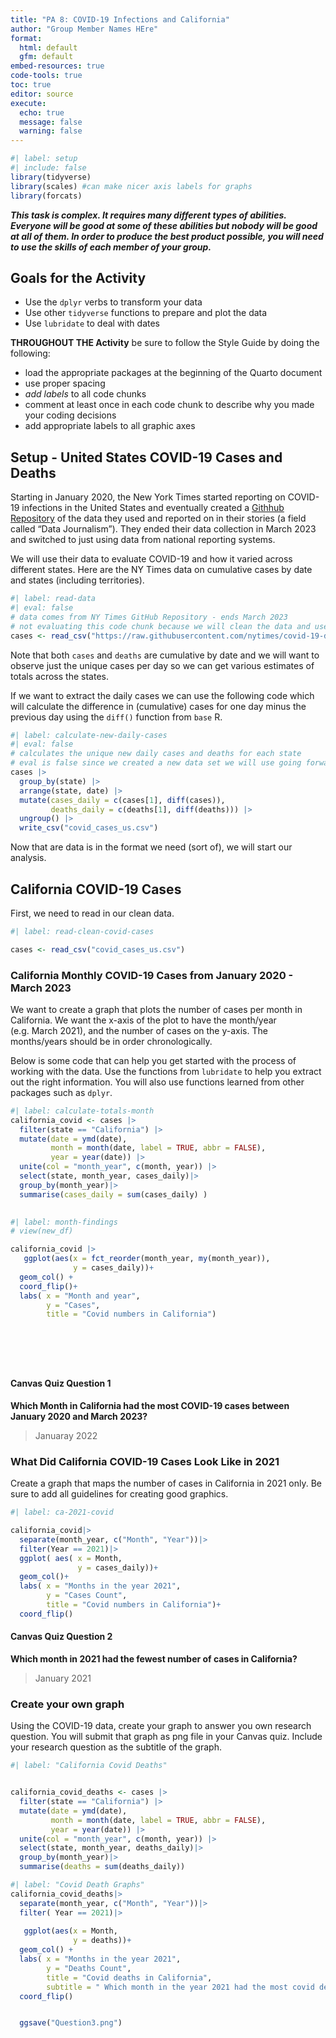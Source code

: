 ```yaml
---
title: "PA 8: COVID-19 Infections and California"
author: "Group Member Names HEre"
format: 
  html: default
  gfm: default
embed-resources: true
code-tools: true
toc: true
editor: source
execute: 
  echo: true
  message: false
  warning: false
---
```


```r
#| label: setup
#| include: false
library(tidyverse)
library(scales) #can make nicer axis labels for graphs
library(forcats)
```


***This task is complex. It requires many different types of abilities. Everyone will be good at some of these abilities but nobody will be good at all of them. In order to produce the best product possible, you will need to use the skills of each member of your group.***

<!-- The person who **had** the most relaxing Spring Break starts as the Developer (typing and listening to instructions from the Coder)!  -->


## Goals for the Activity  

- Use the `dplyr` verbs to transform your data  
- Use other `tidyverse` functions to prepare and plot the data  
- Use `lubridate` to deal with dates  


**THROUGHOUT THE Activity** be sure to follow the Style Guide by doing the following:  

- load the appropriate packages at the beginning of the Quarto document  
- use proper spacing  
- *add labels* to all code chunks  
- comment at least once in each code chunk to describe why you made your coding decisions  
- add appropriate labels to all graphic axes  



## Setup - United States COVID-19 Cases and Deaths
Starting in January 2020, the New York Times started reporting on COVID-19 infections in the United States and eventually created a [Githhub Repository](https://github.com/nytimes/covid-19-data/) of the data they used and reported on in their stories (a field called "Data Journalism"). They ended their data collection in March 2023 and switched to just using data from national reporting systems. 

We will use their data to evaluate COVID-19 and how it varied across different states. Here are the NY Times data on cumulative cases by date and states (including territories).
```r
#| label: read-data
#| eval: false
# data comes from NY Times GitHub Repository - ends March 2023
# not evaluating this code chunk because we will clean the data and use the clean data set
cases <- read_csv("https://raw.githubusercontent.com/nytimes/covid-19-data/master/us-states.csv")
```

Note that both `cases` and `deaths` are cumulative by date and we will want to observe just the unique cases per day so we can get various estimates of totals across the states.  

If we want to extract the daily cases we can use the following code which will calculate the difference in (cumulative) cases for one day minus the previous day using the `diff()` function from `base` R.  

```r
#| label: calculate-new-daily-cases
#| eval: false
# calculates the unique new daily cases and deaths for each state
# eval is false since we created a new data set we will use going forward
cases |> 
  group_by(state) |> 
  arrange(state, date) |> 
  mutate(cases_daily = c(cases[1], diff(cases)),
         deaths_daily = c(deaths[1], diff(deaths))) |> 
  ungroup() |> 
  write_csv("covid_cases_us.csv")
```

Now that are data is in the format we need (sort of), we will start our analysis.  

## California COVID-19 Cases

First, we need to read in our clean data.

```r
#| label: read-clean-covid-cases

cases <- read_csv("covid_cases_us.csv")
```



### California Monthly COVID-19 Cases from January 2020 - March 2023

We want to create a graph that plots the number of cases per month in California.  We want the x-axis of the plot to have the month/year (e.g. March 2021), and the number of cases on the y-axis. The months/years should be in order chronologically.

Below is some code that can help you get started with the process of working with the data. Use the functions from `lubridate` to help you extract out the right information. You will also use functions learned from other packages such as `dplyr`. 

```r
#| label: calculate-totals-month
california_covid <- cases |> 
  filter(state == "California") |> 
  mutate(date = ymd(date),
         month = month(date, label = TRUE, abbr = FALSE),
         year = year(date)) |> 
  unite(col = "month_year", c(month, year)) |>
  select(state, month_year, cases_daily)|>
  group_by(month_year)|>
  summarise(cases_daily = sum(cases_daily) )
  
```

```r
#| label: month-findings
# view(new_df)

california_covid |>
   ggplot(aes(x = fct_reorder(month_year, my(month_year)), 
              y = cases_daily))+
  geom_col() + 
  coord_flip()+
  labs( x = "Month and year",
        y = "Cases",
        title = "Covid numbers in California")
  
  
  
  
  
```

#### Canvas Quiz Question 1

**Which Month in California had the most COVID-19 cases between January 2020 and March 2023?**

> Januaray 2022


<!-- Swap roles -- Developer becomes Coder, Coder becomes Developer! -->


### What Did California COVID-19 Cases Look Like in  2021

Create a graph that maps the number of cases in California in 2021 only. Be sure to add all guidelines for creating good graphics. 


```r
#| label: ca-2021-covid

california_covid|>
  separate(month_year, c("Month", "Year"))|>
  filter(Year == 2021)|>
  ggplot( aes( x = Month,
               y = cases_daily))+
  geom_col()+
  labs( x = "Months in the year 2021",
        y = "Cases Count",
        title = "Covid numbers in California")+
  coord_flip()


```


#### Canvas Quiz Question 2

**Which month in 2021 had the fewest number of cases in California?**

> January 2021

<!-- Swap roles -- Developer becomes Coder, Coder becomes Developer! -->


### Create your own graph

Using the COVID-19 data, create your graph to answer you own research question. You will submit that graph as png file in your Canvas quiz. Include your research question as the subtitle of the graph.  



```r
#| label: "California Covid Deaths"


california_covid_deaths <- cases |> 
  filter(state == "California") |> 
  mutate(date = ymd(date),
         month = month(date, label = TRUE, abbr = FALSE),
         year = year(date)) |> 
  unite(col = "month_year", c(month, year)) |>
  select(state, month_year, deaths_daily)|>
  group_by(month_year)|>
  summarise(deaths = sum(deaths_daily))
```

```r
#| label: "Covid Death Graphs"
california_covid_deaths|>
  separate(month_year, c("Month", "Year"))|>
  filter( Year == 2021)|>
  
   ggplot(aes(x = Month, 
              y = deaths))+
  geom_col() + 
  labs( x = "Months in the year 2021",
        y = "Deaths Count",
        title = "Covid deaths in California",
        subtitle = " Which month in the year 2021 had the most covid deaths?")+
  coord_flip()


  ggsave("Question3.png")
  
```

